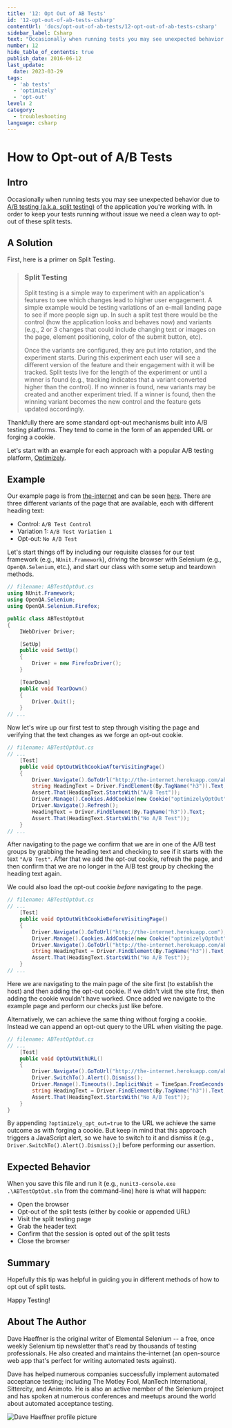 ```yaml
---
title: '12: Opt Out of AB Tests'
id: '12-opt-out-of-ab-tests-csharp'
contentUrl: 'docs/opt-out-of-ab-tests/12-opt-out-of-ab-tests-csharp'
sidebar_label: Csharp
text: "Occasionally when running tests you may see unexpected behavior due to A/B testing of the application you're working with. In order to keep your tests running without issue we need a clean way to opt-out of these split tests."
number: 12
hide_table_of_contents: true
publish_date: 2016-06-12
last_update:
  date: 2023-03-29
tags:
  - 'ab tests'
  - 'optimizely'
  - 'opt-out'
level: 2
category:
  - troubleshooting
language: csharp
---
```


# How to Opt-out of A/B Tests

## Intro

Occasionally when running tests you may see unexpected behavior due to [A/B testing (a.k.a. split testing)](http://en.wikipedia.org/wiki/A/B_testing) of the application you're working with. In order to keep your tests running without issue we need a clean way to opt-out of these split tests.

## A Solution

First, here is a primer on Split Testing.

> ### Split Testing
>
> Split testing is a simple way to experiment with an application's features to see which changes lead to higher user engagement. A simple example would be testing variations of an e-mail landing page to see if more people sign up. In such a split test there would be the control (how the application looks and behaves now) and variants (e.g., 2 or 3 changes that could include changing text or images on the page, element positioning, color of the submit button, etc).
>
> Once the variants are configured, they are put into rotation, and the experiment starts. During this experiment each user will see a different version of the feature and their engagement with it will be tracked. Split tests live for the length of the experiment or until a winner is found (e.g., tracking indicates that a variant converted higher than the control). If no winner is found, new variants may be created and another experiment tried. If a winner is found, then the winning variant becomes the new control and the feature gets updated accordingly.

Thankfully there are some standard opt-out mechanisms built into A/B testing platforms. They tend to come in the form of an appended URL or forging a cookie.

Let's start with an example for each approach with a popular A/B testing platform, [Optimizely](https://www.optimizely.com/).

## Example

Our example page is from [the-internet](http://github.com/tourdedave/the-internet) and can be seen [here](http://the-internet.herokuapp.com/abtest). There are three different variants of the page that are available, each with different heading text:

- Control: `A/B Test Control`
- Variation 1: `A/B Test Variation 1`
- Opt-out: `No A/B Test`

Let's start things off by including our requisite classes for our test framework (e.g., `NUnit.Framework`), driving the browser with Selenium (e.g., `OpenQA.Selenium`, etc.), and start our class with some setup and teardown methods.

```csharp
// filename: ABTestOptOut.cs
using NUnit.Framework;
using OpenQA.Selenium;
using OpenQA.Selenium.Firefox;

public class ABTestOptOut
{
    IWebDriver Driver;

    [SetUp]
    public void SetUp()
    {
        Driver = new FirefoxDriver();
    }

    [TearDown]
    public void TearDown()
    {
        Driver.Quit();
    }
// ...
```

Now let's wire up our first test to step through visiting the page and verifying that the text changes as we forge an opt-out cookie.

```csharp
// filename: ABTestOptOut.cs
// ...
    [Test]
    public void OptOutWithCookieAfterVisitingPage()
    {
        Driver.Navigate().GoToUrl("http://the-internet.herokuapp.com/abtest");
        string HeadingText = Driver.FindElement(By.TagName("h3")).Text;
        Assert.That(HeadingText.StartsWith("A/B Test"));
        Driver.Manage().Cookies.AddCookie(new Cookie("optimizelyOptOut", "true"));
        Driver.Navigate().Refresh();
        HeadingText = Driver.FindElement(By.TagName("h3")).Text;
        Assert.That(HeadingText.StartsWith("No A/B Test"));
    }
// ...
```

After navigating to the page we confirm that we are in one of the A/B test groups by grabbing the heading text and checking to see if it starts with the text `"A/B Test"`. After that we add the opt-out cookie, refresh the page, and then confirm that we are no longer in the A/B test group by checking the heading text again.

We could also load the opt-out cookie _before_ navigating to the page.

```csharp
// filename: ABTestOptOut.cs
// ...
    [Test]
    public void OptOutWithCookieBeforeVisitingPage()
    {
        Driver.Navigate().GoToUrl("http://the-internet.herokuapp.com");
        Driver.Manage().Cookies.AddCookie(new Cookie("optimizelyOptOut", "true"));
        Driver.Navigate().GoToUrl("http://the-internet.herokuapp.com/abtest");
        string HeadingText = Driver.FindElement(By.TagName("h3")).Text;
        Assert.That(HeadingText.StartsWith("No A/B Test"));
    }
// ...
```

Here we are navigating to the main page of the site first (to establish the host) and then adding the opt-out cookie. If we didn't visit the site first, then adding the cookie wouldn't have worked. Once added we navigate to the example page and perform our checks just like before.

Alternatively, we can achieve the same thing without forging a cookie. Instead we can append an opt-out query to the URL when visiting the page.

```csharp
// filename: ABTestOptOut.cs
// ...
    [Test]
    public void OptOutWithURL()
    {
        Driver.Navigate().GoToUrl("http://the-internet.herokuapp.com/abtest?optimizely_opt_out=true");
        Driver.SwitchTo().Alert().Dismiss();
        Driver.Manage().Timeouts().ImplicitWait = TimeSpan.FromSeconds(20);
        string HeadingText = Driver.FindElement(By.TagName("h3")).Text;
        Assert.That(HeadingText.StartsWith("No A/B Test"));
    }
}
```

By appending `?optimizely_opt_out=true` to the URL we achieve the same outcome as with forging a cookie. But keep in mind that this approach triggers a JavaScript alert, so we have to switch to it and dismiss it (e.g., `Driver.SwitchTo().Alert().Dismiss();`) before performing our assertion.

## Expected Behavior

When you save this file and run it (e.g., `nunit3-console.exe .\ABTestOptOut.sln` from the command-line) here is what will happen:

- Open the browser
- Opt-out of the split tests (either by cookie or appended URL)
- Visit the split testing page
- Grab the header text
- Confirm that the session is opted out of the split tests
- Close the browser

## Summary

Hopefully this tip was helpful in guiding you in different methods of how to opt out of split tests.

Happy Testing!

## About The Author

Dave Haeffner is the original writer of Elemental Selenium -- a free, once weekly Selenium tip newsletter that's read by thousands of testing professionals. He also created and maintains the-internet (an open-source web app that's perfect for writing automated tests against).

Dave has helped numerous companies successfully implement automated acceptance testing; including The Motley Fool, ManTech International, Sittercity, and Animoto. He is also an active member of the Selenium project and has spoken at numerous conferences and meetups around the world about automated acceptance testing.

![Dave Haeffner profile picture](/img/authors/dave-haeffner.jpeg#author-img 'a title')
